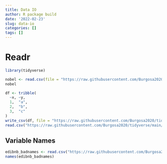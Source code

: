```yaml
---
title: Data IO
author: R package build
date: '2022-02-23'
slug: data-io
categories: []
tags: []
---
```

# Readr
```r
library(tidyverse)
```

```r
nobel <- read.csv(file = "https://raw.githubusercontent.com/Burgosa2020/tidyverse/main/nobel.csv")
nobel

```
```r

df <- tribble(
  ~x, ~y,
  1,  "a",
  2,  "b",
  3,  "c"
)
write_csv(df, file = "https://raw.githubusercontent.com/Burgosa2020/tidyverse/main/df.csv")
read.csv("https://raw.githubusercontent.com/Burgosa2020/tidyverse/main/df.csv")

```
## Variable Names

```r
edibnb_badnames <- read.csv("https://raw.githubusercontent.com/Burgosa2020/tidyverse/main/edibnb-badnames.csv")
names(edibnb_badnames)

```

```r

```




